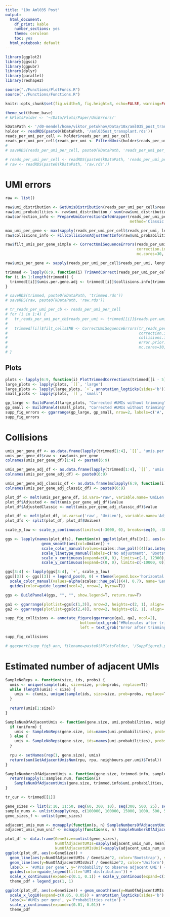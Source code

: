 ```yaml
---
title: "10x Aml035 Post"
output:
  html_document:
    df_print: kable
    number_sections: yes
    theme: cerulean
    toc: yes
  html_notebook: default
---
```


```r
library(ggplot2)
library(ggsci)
library(ggpubr)
library(dplyr)
library(parallel)
library(reshape2)

source("./Functions/PlotFuncs.R")
source("./Functions/Functions.R")

knitr::opts_chunk$set(fig.width=5, fig.height=3, echo=FALSE, warning=FALSE, message=FALSE)

theme_set(theme_base)
# kPlotsFolder <- '~/Data/Plots/Paper/UmiErrors/'
```

```r
kDataPath <- '/d0-mendel/home/viktor_petukhov/Data/10x/aml035_post_transplant/est_10_20_umi_quality/'
holder <- readRDS(paste0(kDataPath, '/aml035ost_transplant.rds'))
reads_per_umi_per_cell <- holder$reads_per_umi_per_cell
reads_per_umi_per_cell$reads_per_umi <- FilterNUmis(holder$reads_per_umi_per_cell$reads_per_umi)
# 
# saveRDS(reads_per_umi_per_cell, paste0(kDataPath, 'reads_per_umi_per_cell.rds'))

# reads_per_umi_per_cell <- readRDS(paste0(kDataPath, 'reads_per_umi_per_cell.rds'))
# raw <- readRDS(paste0(kDataPath, 'raw.rds'))
```

# UMI errors
```r
raw <- list()

raw$umi_distribution <- GetUmisDistribution(reads_per_umi_per_cell$reads_per_umi, smooth = 10)
raw$umi_probabilities <- raw$umi_distribution / sum(raw$umi_distribution)
raw$correction_info <- PrepareUmiCorrectionInfoWrapper(reads_per_umi_per_cell$reads_per_umi, umi.probabilities=raw$umi_probabilities,
                                                       method='Classic', verbosity.level=2, max.umi.per.gene=NULL, probability.quants.num=NULL)

max_umi_per_gene <- max(sapply(reads_per_umi_per_cell$reads_per_umi, length))
raw$collisions_info <- FillCollisionsAdjustmentInfo(raw$umi_probabilities, max_umi_per_gene)

raw$filt_umis_per_gene_simple <- CorrectUmiSequenceErrors(reads_per_umi_per_cell, raw$umi_probabilities, method='Classic',
                                                          correction.info=raw$correction_info, collisions.info=raw$collisions_info,
                                                          mc.cores=30, verbosity.level=2, return='umis')

raw$umis_per_gene <- sapply(reads_per_umi_per_cell$reads_per_umi, length)

trimmed <- lapply(6:9, function(i) TrimAndCorrect(reads_per_umi_per_cell, umi.trim.length=i, mc.cores.large=30, mc.cores.small=15, verbosity.level=1))
for (i in 1:length(trimmed)) {
  trimmed[[i]]$umis.per.gene.adj <- trimmed[[i]]$collisions.info[trimmed[[i]]$umis.per.gene]
}

# saveRDS(trimmed, paste0(kDataPath, 'trimmed.rds'))
# saveRDS(raw, paste0(kDataPath, 'raw.rds'))
```

```r
# tr_reads_per_umi_per_cb <- reads_per_umi_per_cell
# for (i in 1:4) {
#   tr_reads_per_umi_per_cb$reads_per_umi <- trimmed[[i]]$reads.per.umi.per.cb
#   
#   trimmed[[i]]$filt_cells$NB <- CorrectUmiSequenceErrors(tr_reads_per_umi_per_cb, trimmed[[i]]$umi.probabilities,
#                                                          correction.info=trimmed[[i]]$correction.info,
#                                                          collisions.info=trimmed[[i]]$collisions.info,
#                                                          error.prior.prob=0.001,
#                                                          mc.cores=30, verbosity.level=2, return='umis')
# }
```

## Plots
```r
plots <- lapply(6:9, function(i) PlotTrimmedCorrections(trimmed[[i - 5]], raw, i, log=T))
large_plots <- lapply(plots, `[[`, 'large')
large_plots <- lapply(large_plots, `+`, annotation_logticks(sides='b'))
small_plots <- lapply(plots, `[[`, 'small')
```

```r
gp_large <- BuildPanel4(large_plots, "Corrected #UMIs without trimming", "Error on trimmed data, %", show.legend=T)
gp_small <- BuildPanel4(small_plots, "Corrected #UMIs without trimming", "Error on trimmed data, %", show.legend=F)
supp_fig_errors <- ggarrange(gp_large, gp_small, nrow=2, labels=c('A', 'B'))
supp_fig_errors
```

# Collisions
```r
umis_per_gene_df <- as.data.frame(lapply(trimmed[1:4], `[[`, 'umis.per.gene'))
umis_per_gene_df$raw <- raw$umis_per_gene
colnames(umis_per_gene_df)[1:4] <- paste0(6:9)

umis_per_gene_adj_df <- as.data.frame(lapply(trimmed[1:4], `[[`, 'umis.per.gene.adj'))
colnames(umis_per_gene_adj_df) <- paste0(6:9)

umis_per_gene_adj_classic_df <- as.data.frame(mclapply(6:9, function(i) sapply(trimmed[[i - 5]]$umis.per.gene, AdjustGeneExpressionClassic, 4^i), mc.cores=5))
colnames(umis_per_gene_adj_classic_df) <- paste0(6:9)

plot_df <- melt(umis_per_gene_df, id.vars='raw', variable.name='UmiLen', value.name='NoAdjustment')
plot_df$Adjusted <- melt(umis_per_gene_adj_df)$value
plot_df$AdjustedClassic <- melt(umis_per_gene_adj_classic_df)$value

plot_df <- melt(plot_df, id.vars=c('raw', 'UmiLen'), variable.name='Adjustment')
plot_dfs <- split(plot_df, plot_df$UmiLen)
```

```r
scale_y_low <- scale_y_continuous(limits=c(-3000, 0), breaks=seq(0, -3000, by=-1000), expand=c(0, 0))

ggs <- lapply(names(plot_dfs), function(n) ggplot(plot_dfs[[n]], aes(x=raw, y=(value - raw), linetype=Adjustment)) + 
                geom_smooth(aes(col=UmiLen)) + 
                scale_color_manual(values=scales::hue_pal()(4)[as.integer(n) - 5]) +
                scale_linetype_manual(labels=c('No adjustment', 'Bootstrap', 'Uniform'), values=c('solid', 'dashed', 'dotted')) +
                scale_x_continuous(expand=c(0, 0), limits=c(-1, 12300), breaks=seq(0, 10000, 2500)) + 
                scale_y_continuous(expand=c(0, 0), limits=c(-10000, 0)))

ggs[3:4] <- lapply(ggs[3:4], `+`, scale_y_low)
ggs[[3]] <- ggs[[3]] + legend_pos(0, 0) + theme(legend.box='horizontal') +
  scale_color_manual(values=alpha(scales::hue_pal()(4), 0.7), name='Length of\ntrimmed UMI', labels=names(plot_dfs), drop=F) +
  guides(color=guide_legend(ncol=2, nrow=2, byrow=T))

ggs <- BuildPanel4(ggs, "", "", show.legend=T, return.raw=T)

ga1 <- ggarrange(plotlist=ggs[c(1,3)], nrow=2, heights=c(2, 1), align='v')
ga2 <- ggarrange(plotlist=ggs[c(2,4)], nrow=2, heights=c(2, 1), align='v')

supp_fig_collisions <- annotate_figure(ggarrange(ga1, ga2, ncol=2), 
                                 bottom=text_grob("#Molecules after trimming", size=14), 
                                 left = text_grob("Error after trimming (#molecules)", rot=90, size=14))

supp_fig_collisions

# ggexport(supp_fig3_ann, filename=paste0(kPlotsFolder, '/SuppFigure3.pdf'), pdf.height=6, pdf.width=8.3)
```

# Estimated number of adjacent UMIs
```r
SampleNoReps <- function(size, ids, probs) {
  umis <- unique(sample(ids, size=size, prob=probs, replace=T))
  while (length(umis) < size) {
    umis <- c(umis, unique(sample(ids, size=size, prob=probs, replace=T)))
  }
  
  return(umis[1:size])
}

SampleNumOfAdjacentUmis <- function(gene.size, umi.probabilities, neighbours.per.umi, uniform=FALSE) {
  if (uniform) {
    umis <- SampleNoReps(gene.size, ids=names(umi.probabilities), probs=NULL)
  } else {
    umis <- SampleNoReps(gene.size, ids=names(umi.probabilities), probs=umi.probabilities)
  }
  
  rpu <- setNames(rep(1, gene.size), umis)
  return(sum(GetAdjacentUmisNum(rpu, rpu, neighbours.per.umi)$Total))
}

SampleNumbersOfAdjacentUmis <- function(gene.size, trimmed.info, samples.num, uniform=FALSE) {
  return(sapply(1:samples.num, function(i) 
    SampleNumOfAdjacentUmis(gene.size, trimmed.info$umi.probabilities, trimmed.info$correction.info$neighbours.per.umi, uniform=uniform)))
}

tr_cur <- trimmed[[1]]
```

```r
gene_sizes <- list(2:10, 11:50, seq(60, 300, 10), seq(300, 500, 25), seq(600, 4090, 200), c(4050, 4095))
sample_nums <- unlist(mapply(rep, c(100000, 100000, 15000, 1000, 500, 500), sapply(gene_sizes, length)))
gene_sizes_f <- unlist(gene_sizes)

adjacent_umis_num <- mcmapply(function(s, n) SampleNumbersOfAdjacentUmis(s, tr_cur, n, uniform=F), gene_sizes_f, sample_nums, mc.cores=30)
adjacent_umis_num_unif <- mcmapply(function(s, n) SampleNumbersOfAdjacentUmis(s, tr_cur, n, uniform=T), gene_sizes_f, sample_nums, mc.cores=30)
```

```r
plot_df <- data.frame(GeneSize=unlist(gene_sizes),
                      NumOfAdjacentUMIs=sapply(adjacent_umis_num, mean),
                      NumOfAdjacentUMIsUnif=sapply(adjacent_umis_num_unif, mean))
ggplot(plot_df, aes(x=GeneSize)) + 
  geom_line(aes(y=NumOfAdjacentUMIs / GeneSize^2, color='Bootstrap'), size=2) + 
  geom_line(aes(y=NumOfAdjacentUMIsUnif / GeneSize^2, color='Uniform'), size=2) +
  labs(x = '#UMIs per gene', y='Probability to observe adjacent UMI') +
  guides(color=guide_legend(title='UMI distribution')) + 
  scale_x_continuous(expand=c(0.1, 0.1)) + scale_y_continous(expand=c(1e-5, 1e-5))
  theme_pdf + legend_pos(1, 1)
```

```r
ggplot(plot_df, aes(x=GeneSize)) + geom_smooth(aes(y=NumOfAdjacentUMIs / NumOfAdjacentUMIsUnif)) + 
  scale_x_log10(expand=c(0.05, 0.05)) + annotation_logticks(sides='b') +
  labs(x='#UMIs per gene', y='Probabilities ratio') +
  scale_y_continuous(expand=c(0.01, 0.01)) +
  theme_pdf
```
